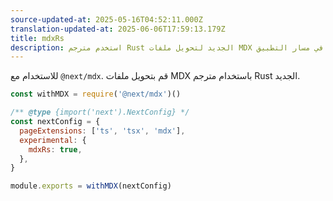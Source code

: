 ```yaml
---
source-updated-at: 2025-05-16T04:52:11.000Z
translation-updated-at: 2025-06-06T17:59:13.179Z
title: mdxRs
description: استخدم مترجم Rust الجديد لتحويل ملفات MDX في مسار التطبيق (App Router).
---
```


للاستخدام مع `@next/mdx`. قم بتحويل ملفات MDX باستخدام مترجم Rust الجديد.

```js filename="next.config.js"
const withMDX = require('@next/mdx')()

/** @type {import('next').NextConfig} */
const nextConfig = {
  pageExtensions: ['ts', 'tsx', 'mdx'],
  experimental: {
    mdxRs: true,
  },
}

module.exports = withMDX(nextConfig)
```